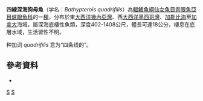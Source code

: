 {{Speciesbox 
| status = NE
| status_system = IUCN3.1
| genus = Bathypterois
| species = quadrifilis
| authority = [[Günther|Günther]], 1878
| synonyms = *''Bathypoterois quadrifilis'', Günther, 1878
}}

'''四線深海狗母魚'''（学名：''Bathypterois quadrifilis''）為[[輻鰭魚綱|輻鰭魚綱]][[仙女魚目|仙女魚目]][[青眼魚亞目|青眼魚亞目]][[爐眼魚科|爐眼魚科]]的一[[種|種]]，分布於東[[大西洋|大西洋]][[幾內亞灣|幾內亞灣]]、西[[大西洋|大西洋]][[墨西哥灣|墨西哥灣]]、[[加勒比海|加勒比海]]至[[加拿大|加拿大]]海域，屬深海底棲性魚類，深度402-1408公尺，體長可達18公分，棲息在底層水域，生活習性不明。

种加词 ''quadrifilis'' 意为“四条线的”。

==參考資料==
*{{FishBase_species|genus=Bathypterois|species=quadrifilis|year=2016|month=6}}

{{Taxonbar|from=Q2114402}}

[[Category:深海狗母魚屬|S]]
[[Category:1878年描述的鱼类|S]]


{{魚類小作品}}